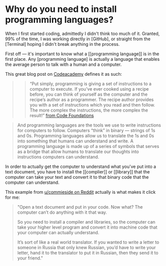 # Why do you need to install programming languages?
When I first started coding, admittedly I didn't think too much of it. Granted, 99% of the time, I was working directly in [GitHub], or straight from the [Terminal] hoping I didn't break anything in the process.

First off — it's important to know what a [[programming language]] is in the first place. Any [programming language] is actually a language that enables the average person to talk with a human and a computer.

This great blog post on [Codeacademy](https://www.codecademy.com/resources/blog/programming-languages/) defines it as such: 
>> “Put simply, programming is giving a set of instructions to a computer to execute. If you’ve ever cooked using a recipe before, you can think of yourself as the computer and the recipe’s author as a programmer. The recipe author provides you with a set of instructions which you read and then follow. The more complex the instructions, the more complex the result!” [from Code Foundations](https://www.codecademy.com/learn/paths/code-foundations?utm_source=ccblog&utm_medium=ccblog&utm_campaign=content_mktg&utm_content=programming_language)

> And programming languages are the tools we use to write instructions for computers to follow. Computers “think” in binary — strings of 1s and 0s. Programming languages allow us to translate the 1s and 0s into something that humans can understand and write. A programming language is made up of a series of symbols that serves as a bridge that allow humans to translate our thoughts into instructions computers can understand.

In order to actually get the computer to understand what you've put into a text document, you have to install the [[complier]] or [[library]] that the computer can take your text and convert it to that binary code that the computer can understand.

This example from [u/commieside on Reddit](https://www.reddit.com/r/AskComputerScience/comments/grreon/what_does_it_mean_to_install_a_programming/) actually is what makes it click for me:
>"Open a text document and put in your code. Now what? The computer can’t do anything with it that way.
>
>So you need to install a compiler and libraries, so the computer can take your higher level program and convert it into machine code that your computer can actually understand.
>
>It’s sort of like a real world translator. If you wanted to write a letter to someone in Russia that only knew Russian, you’d have to write your letter, hand it to the translator to put it in Russian, then they send it to your friend."
